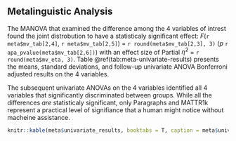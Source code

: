 ## Metalinguistic Analysis

The MANOVA that examined the difference among the 4 variables of intrest found the joint distrobution to have a statisticaly significant effect:
$F$(`r meta$mv_tab[2,4]`, `r meta$mv_tab[2,5]`) = `r round(meta$mv_tab[2,3], 3)` ($p$ `r apa_pvalue(meta$mv_tab[2,6])`) with an effect size of Partial $\eta^{2}$ = `r round(meta$mv_eta, 3)`.
Table \@ref(tab:meta-univariate-results) presents the means, standard deviations, and follow-up univariate ANOVA Bonferroni adjusted results on the 4 variables.

The subsequent univariate ANOVAs on the 4 variables identified all 4 variables that significantly discriminated between groups. While all the differences _are_ statisticaly significant, only Paragraphs and MATTR1k represent a practical level of signifiance that a human might notice without macheine assistance.

```r
knitr::kable(meta$univariate_results, booktabs = T, caption = meta$univariate_results_title)
```